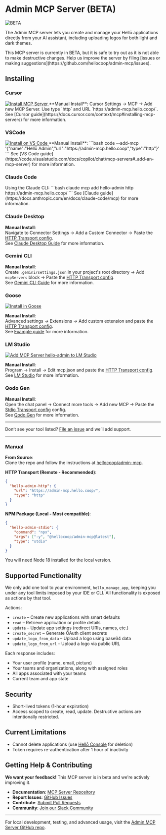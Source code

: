 
# Admin MCP Server (BETA)

<div>
  <img src="https://cdn.hello.coop/images/beta-label.png" alt="BETA" className="beta-label"/>
</div>

The Admin MCP server lets you create and manage your Hellō applications directly from your AI assistant, including uploading logos for both light and dark themes.

<Callout type="warning">
This MCP server is currently in BETA, but it is safe to try out as it is not able to make destructive changes. Help us improve the server by filing [issues or making suggestions](https://github.com/hellocoop/admin-mcp/issues).
</Callout>

## Installing

### Cursor

<span className="mt-4 block"/>
<a href="https://cursor.com/install-mcp?name=hello-admin&config=eyJ1cmwiOiJodHRwczovL2FkbWluLW1jcC5oZWxsby5jb29wIn0K" className="inline-block">
  <img src="https://cursor.com/deeplink/mcp-install-light.svg" alt="Install MCP Server" className="border rounded-md" />
</a>
<span className="-mb-2 block"/>
**Manual Install**:  
Cursor Settings → MCP → Add new MCP Server. Use type `http` and URL `https://admin-mcp.hello.coop/`.  
See [Cursor guide](https://docs.cursor.com/context/mcp#installing-mcp-servers) for more information.

### VSCode

<span className="mt-4 block"/>
<a href="vscode:mcp/install?%7B%22name%22%3A%22Hell%C5%8D%20Admin%22%2C%22url%22%3A%22https%3A//admin-mcp.hello.coop%22%2C%22type%22%3A%22http%22%7D" className="inline-block">
  <img src="https://img.shields.io/badge/Install%20on-VS%20Code-007ACC" className="h-6" alt="Install on VS Code" />
</a>
<span className="-mb-2 block"/>
**Manual Install**:
<span className="-mb-4 block" />
```bash
code --add-mcp '{"name":"Hellō Admin","url":"https://admin-mcp.hello.coop","type":"http"}'
```
<span className="-mt-4 block" />
See [VS Code guide](https://code.visualstudio.com/docs/copilot/chat/mcp-servers#_add-an-mcp-server) for more information.


### Claude Code
<span className="-mb-2 block" />
Using the Claude CLI:
<span className="-mb-4 block" />
```bash
claude mcp add hello-admin http https://admin-mcp.hello.coop/
```
<span className="-mt-4 block" />
See [Claude guide](https://docs.anthropic.com/en/docs/claude-code/mcp) for more information.

### Claude Desktop
**Manual Install**:  
Navigate to Connector Settings → Add a Custom Connector → Paste the [HTTP Transport config](#manual).  
See [Claude Desktop Guide](https://modelcontextprotocol.io/docs/tutorials/use-remote-mcp-server) for more information.

### Gemini CLI
**Manual Install**:  
Create `.gemini/settings.json` in your project's root directory → Add `mcpServers` block → Paste the [HTTP Transport config](#manual).  
See [Gemini CLI Guide](https://github.com/google-gemini/gemini-cli/blob/main/docs/tools/mcp-server.md#configure-the-mcp-server-in-settingsjson) for more information.

### Goose
<span className="mt-4 block"/>
<a href="https://block.github.io/goose/extension?cmd=http&arg=https%3A%2F%2Fadmin-mcp.hello.coop%2F&id=hello-admin&name=Hell%C5%8D%20Admin&description=Manage%20your%20Hell%C5%8D%20apps%20via%20MCP" className="inline-block">
  <img src="https://block.github.io/goose/img/extension-install-dark.svg" className="h-7 border border-white/25 rounded-md" alt="Install in Goose" />
</a>

**Manual Install**:  
Advanced settings → Extensions → Add custom extension and paste the [HTTP Transport config](#manual).    
See [Example guide](https://docs.pieces.app/products/mcp/goose) for more information.

### LM Studio
<span className="mt-4 block"/>
<a href="https://lmstudio.ai/install-mcp?name=hello-admin&config=eyJ1cmwiOiJodHRwczovL2FkbWluLW1jcC5oZWxsby5jb29wIn0K">
  <img src="https://files.lmstudio.ai/deeplink/mcp-install-light.svg" alt="Add MCP Server hello-admin to LM Studio" />
</a>

**Manual Install**:  
Program → Install → Edit mcp.json and paste the [HTTP Transport config](#manual).  
See [LM Studio](https://lmstudio.ai/blog/lmstudio-v0.3.17#add-mcp-servers-to-lm-studio) for more information.

### Qodo Gen

**Manual Install**:  
Open the chat panel → Connect more tools → Add new MCP → Paste the [Stdio Transport config](#manual) config.  
See [Qodo Gen](https://docs.qodo.ai/qodo-documentation/qodo-gen/qodo-gen-chat/agentic-mode/agentic-tools-mcps#id-1.-local-mcps) for more information.

---

Don’t see your tool listed? [File an issue](https://github.com/hellocoop/hello.dev/issues) and we’ll add support.

---

### Manual

**From Source**:  
Clone the repo and follow the instructions at [hellocoop/admin-mcp](https://github.com/hellocoop/admin-mcp#local-development).

**HTTP Transport (Remote - Recommended)**:
```json
{
  "hello-admin-http": {
    "url": "https://admin-mcp.hello.coop/",
    "type": "http"
  }
}
```

**NPM Package (Local - Most compatible)**:  
```json
{
  "hello-admin-stdio": {
    "command": "npx",
    "args": ["-y", "@hellocoop/admin-mcp@latest"],
    "type": "stdio"
  }
}
```
<Callout type="info">
You will need Node 18 installed for the local version.
</Callout>

## Supported Functionality

We only add one tool to your environment, `hello_manage_app`, keeping you under any tool limits imposed by your IDE or CLI. All functionality is exposed as actions by that tool.


Actions:

* `create` – Create new applications with smart defaults
* `read` – Retrieve application or profile details
* `update` – Update app settings (redirect URIs, names, etc.)
* `create_secret` – Generate OAuth client secrets
* `update_logo_from_data` – Upload a logo using base64 data
* `update_logo_from_url` – Upload a logo via public URL

Each response includes:

* Your user profile (name, email, picture)
* Your teams and organizations, along with assigned roles
* All apps associated with your teams
* Current team and app state


## Security
- Short-lived tokens (1-hour expiration)
- Access scoped to create, read, update. Destructive actions are intentionally restricted.

## Current Limitations
- Cannot delete applications (use [Hellō Console](https://console.hello.coop) for deletion)
- Token requires re-authentication after 1 hour of inactivity


## Getting Help & Contributing

**We want your feedback!** This MCP server is in beta and we're actively improving it.

- **Documentation**: [MCP Server Repository](https://github.com/hellocoop/admin-mcp)
- **Report Issues**: [GitHub Issues](https://github.com/hellocoop/admin-mcp/issues)
- **Contribute**: [Submit Pull Requests](https://github.com/hellocoop/admin-mcp/pulls)
- **Community**: [Join our Slack Community](https://hello-community.slack.com/join/shared_invite/zt-1eccnd2np-qJoOWBkHGnpxvBpCTtaH9g#/shared-invite/email)

---

For local development, testing, and advanced usage, visit the [Admin MCP Server GitHub repo](https://github.com/hellocoop/admin-mcp).
